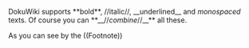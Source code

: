 DokuWiki supports **bold**, //italic//, __underlined__ and ''monospaced'' texts.
Of course you can **__//''combine''//__** all these.

As you can see by the ((Footnote))

[[Olá|{{http://www.google.com}}]]